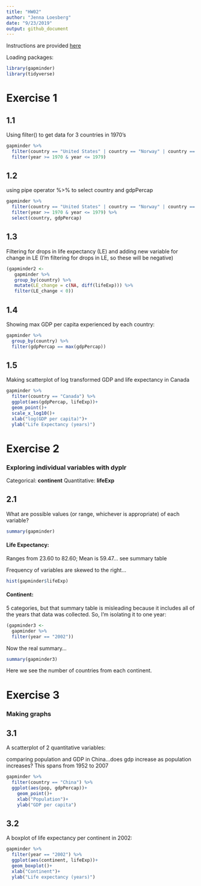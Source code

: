 ```yaml
---
title: "HW02"
author: "Jenna Loesberg"
date: "9/23/2019"
output: github_document
---
```

Instructions are provided [here](https://stat545.stat.ubc.ca/evaluation/hw02/hw02/) 

Loading packages:
```r
library(gapminder)
library(tidyverse)
```
# Exercise 1
## 1.1
Using filter() to get data for 3 countries in 1970's
```r
gapminder %>%
  filter(country == "United States" | country == "Norway" | country == "New Zealand") %>%
  filter(year >= 1970 & year <= 1979)
```

## 1.2
using pipe operator %>%  to select country and gdpPercap
```r
gapminder %>%
  filter(country == "United States" | country == "Norway" | country == "New Zealand") %>%
  filter(year >= 1970 & year <= 1979) %>% 
  select(country, gdpPercap)
```

## 1.3
Filtering for drops in life expectancy (LE) and adding new variable for change in LE (I'm filtering for drops in LE, so these will be negative)
```r
(gapminder2 <- 
   gapminder %>% 
   group_by(country) %>% 
   mutate(LE_change = c(NA, diff(lifeExp))) %>% 
   filter(LE_change < 0))
```
## 1.4
Showing max GDP per capita experienced by each country:
```r
gapminder %>%
  group_by(country) %>% 
  filter(gdpPercap == max(gdpPercap))
```

## 1.5
Making scatterplot of log transformed GDP and life expectancy in Canada
```r
gapminder %>%
  filter(country == "Canada") %>% 
  ggplot(aes(gdpPercap, lifeExp))+
  geom_point()+
  scale_x_log10()+
  xlab("log(GDP per capita)")+
  ylab("Life Expectancy (years)")
```

# Exercise 2
### Exploring individual variables with dyplr

Categorical: __continent__ 
Quantitative: __lifeExp__

## 2.1
What are possible values (or range, whichever is appropriate) of each variable?

```r
summary(gapminder)
```
#### Life Expectancy: 
Ranges from 23.60 to 82.60; Mean is 59.47... see summary table

Frequency of variables are skewed to the right...
```r
hist(gapminder$lifeExp)
```

#### Continent:
5 categories, but that summary table is misleading because it includes all of the years that data was collected. So, I'm isolating it to one year:
```r
(gapminder3 <- 
  gapminder %>% 
  filter(year == "2002"))
```

Now the real summary...

```r
summary(gapminder3)
```
Here we see the number of countries from each continent.

# Exercise 3
### Making graphs

## 3.1
A scatterplot of 2 quantitative variables:

comparing population and GDP in China...does gdp increase as population increases? This spans from 1952 to 2007
```r
gapminder %>% 
  filter(country == "China") %>%
  ggplot(aes(pop, gdpPercap))+
    geom_point()+
    xlab("Population")+
    ylab("GDP per capita")
```

## 3.2
A boxplot of life expectancy per continent in 2002:

```r
gapminder %>% 
  filter(year == "2002") %>%
  ggplot(aes(continent, lifeExp))+
  geom_boxplot()+
  xlab("Continent")+
  ylab("Life expectancy (years)")
```

